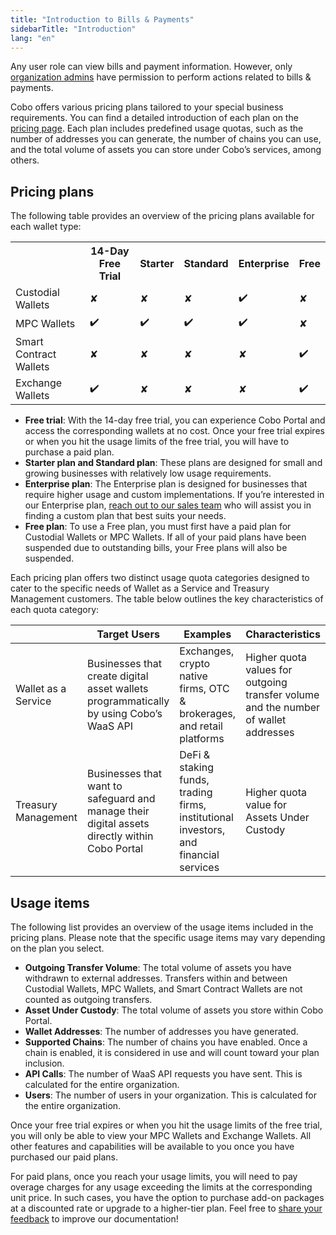 ```yaml
---
title: "Introduction to Bills & Payments"
sidebarTitle: "Introduction"
lang: "en"
---
```


<Note>Any user role can view bills and payment information. However, only [organization admins](https://manuals.cobo.com/en/portal/organization/roles-and-permissions) have permission to perform actions related to bills & payments.</Note>


Cobo offers various pricing plans tailored to your special business requirements. You can find a detailed introduction of each plan on the [pricing page](https://www.cobo.com/pricing). Each plan includes predefined usage quotas, such as the number of addresses you can generate, the number of chains you can use, and the total volume of assets you can store under Cobo’s services, among others.


## Pricing plans

The following table provides an overview of the pricing plans available for each wallet type:

<table class="six-columns">
  <tr>
    <th></th>
    <th>14-Day Free Trial</th>
    <th>Starter</th>
    <th>Standard</th>
    <th>Enterprise</th>
    <th>Free</th>
  </tr>
  <tr>
    <td>Custodial Wallets</td>
    <td>✘</td>
    <td>✘</td>
    <td>✘</td>
    <td>✔️</td>
    <td>✘</td>
  </tr>
  <tr>
    <td>MPC Wallets</td>
    <td>✔️</td>
    <td>✔️</td>
    <td>✔️</td>
    <td>✔️</td>
    <td>✘</td>
  </tr>
  <tr>
    <td>Smart Contract Wallets</td>
    <td>✘</td>
    <td>✘</td>
    <td>✘</td>
    <td>✘</td>
    <td>✔️</td>
  </tr>
  <tr>
    <td>Exchange Wallets</td>
    <td>✔️</td>
    <td>✘</td>
    <td>✘</td>
    <td>✘</td>
    <td>✔️</td>
  </tr>
</table>

- **Free trial**: With the 14-day free trial, you can experience Cobo Portal and access the corresponding wallets at no cost. Once your free trial expires or when you hit the usage limits of the free trial, you will have to purchase a paid plan.
- **Starter plan and Standard plan**: These plans are designed for small and growing businesses with relatively low usage requirements.
- **Enterprise plan**: The Enterprise plan is designed for businesses that require higher usage and custom implementations. If you’re interested in our Enterprise plan, [reach out to our sales team](https://www.cobo.com/book-demo/?utm_source=product-manual&utm_medium=product&utm_campaign=pricing-plan-intro&utm_content=enterprise-contact-sales) who will assist you in finding a custom plan that best suits your needs.
- **Free plan**: To use a Free plan, you must first have a paid plan for Custodial Wallets or MPC Wallets. If all of your paid plans have been suspended due to outstanding bills, your Free plans will also be suspended.

<a name="usage_quota_categories"></a>
Each pricing plan offers two distinct usage quota categories designed to cater to the specific needs of Wallet as a Service and Treasury Management customers. The table below outlines the key characteristics of each quota category:

|                     | Target Users                                                 | Examples                                                     | Characteristics                                              |
| ------------------- | ------------------------------------------------------------ | ------------------------------------------------------------ | ------------------------------------------------------------ |
| Wallet as a Service | Businesses that create digital asset wallets programmatically by using Cobo’s WaaS API | Exchanges, crypto native firms, OTC & brokerages, and retail platforms | Higher quota values for outgoing transfer volume and the number of wallet addresses |
| Treasury Management | Businesses that want to safeguard and manage their digital assets directly within Cobo Portal | DeFi & staking funds, trading firms, institutional investors, and financial services | Higher quota value for Assets Under Custody                  |

## Usage items

The following list provides an overview of the usage items included in the pricing plans. Please note that the specific usage items may vary depending on the plan you select.

- **Outgoing Transfer Volume**: The total volume of assets you have withdrawn to external addresses. Transfers within and between Custodial Wallets, MPC Wallets, and Smart Contract Wallets are not counted as outgoing transfers.
- **Asset Under Custody**: The total volume of assets you store within Cobo Portal.
- **Wallet Addresses**: The number of addresses you have generated.
- **Supported Chains**: The number of chains you have enabled. Once a chain is enabled, it is considered in use and will count toward your plan inclusion.
- **API Calls**: The number of WaaS API requests you have sent. This is calculated for the entire organization.
- **Users**: The number of users in your organization. This is calculated for the entire organization.

Once your free trial expires or when you hit the usage limits of the free trial, you will only be able to view your MPC Wallets and Exchange Wallets. All other features and capabilities will be available to you once you have purchased our paid plans. 

For paid plans, once you reach your usage limits, you will need to pay overage charges for any usage exceeding the limits at the corresponding unit price. In such cases, you have the option to purchase add-on packages at a discounted rate or upgrade to a higher-tier plan.
<Tip>Feel free to [share your feedback](https://forms.zohopublic.com/cobo/form/DocumentFeedbackForm/formperma/QvLOhxJv1_JMsJ-1dleZ8Itb_7rzN-LtgvsDdxosoVI?referrername=manuals) to improve our documentation!</Tip>